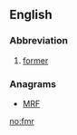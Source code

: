 ==English==

===Abbreviation===
{{rfc-header|Abbreviation}}
{{head|en|abbreviation}}

# [[former]]

===Anagrams===
* [[MRF#English|MRF]]

[[no:fmr]]